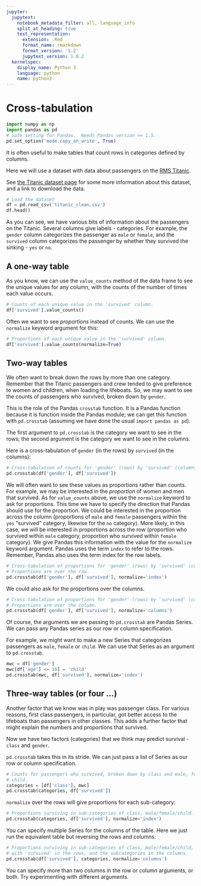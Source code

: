 ```yaml
---
jupyter:
  jupytext:
    notebook_metadata_filter: all,-language_info
    split_at_heading: true
    text_representation:
      extension: .Rmd
      format_name: rmarkdown
      format_version: '1.2'
      jupytext_version: 1.8.2
  kernelspec:
    display_name: Python 3
    language: python
    name: python3
---
```


# Cross-tabulation

```python
import numpy as np
import pandas as pd
# Safe setting for Pandas.  Needs Pandas version >= 1.5.
pd.set_option('mode.copy_on_write', True)
```

It is often useful to make tables that count rows in categories defined by
columns.

Here we will use a dataset with data about passengers on the [RMS
Titanic](https://en.wikipedia.org/wiki/Titanic).

See [the Titanic dataset page](data/titanic) for some more information about
this dataset, and a link to download the data.

```python
# Load the dataset
df = pd.read_csv('titanic_clean.csv')
df.head()
```

As you can see, we have various bits of information about the passengers on
the Titanic.  Several columns give labels - categories.  For example, the
`gender` column categorizes the passenger as `male` or `female`, and the
`survived` column categorizes the passenger by whether they survived the
sinking - `yes` or `no`.


## A one-way table


As you know, we can use the `value_counts` method of the data frame to see the
unique values for any column, with the counts of the number of times each
value occurs.

```python
# Counts of each unique value in the 'survived' column.
df['survived'].value_counts()
```

Often we want to see *proportions* instead of counts.   We can use the `normalize` keyword argument for this:

```python
# Proportions of each unique value in the 'survived' column.
df['survived'].value_counts(normalize=True)
```

## Two-way tables


We often want to break down the rows by more than one category.  Remember that
the Titanic passengers and crew tended to give preference to women and
children, when loading the lifeboats.  So, we may want to see the counts of
passengers who survived, broken down by `gender`.

This is the role of the Pandas `crosstab` function.   It is a Pandas function
because it is function inside the Pandas module; we can get this function with
`pd.crosstab` (assuming we have done the usual `import pandas as pd`).

The first argument to `pd.crosstab` is the category we want to see in the rows; the second argument is the category we want to see in the columns.

Here is a cross-tabulation of `gender` (in the rows) by `survived` (in the columns):

```python
# Cross-tabulation of counts for 'gender' (rows) by 'survived' (columns).
pd.crosstab(df['gender'], df['survived'])
```

We will often want to see these values as proportions rather than counts.  For
example, we may be interested in the *proportion* of women and men that
survived.   As for `value_counts` above, we use the `normalize` keyword to ask
for proportions.  This time we have to specify the direction that Pandas
should use for the proportion.  We could be interested in the proportion
across the column (proportions of `male` and `female` passengers within the
`yes` "survived" category, likewise for the `no` category).  More likely, in
this case, we will be interested in proportions across the row (proportion who
survived within `male` category, proportion who survived within `female`
category).   We give Pandas this information with the value for the
`normalize` keyword argument. Pandas uses the term `index` to refer to the
rows.  Remember, Pandas also uses the term index for the row labels.


```python
# Cross-tabulation of proportions for 'gender' (rows) by 'survived' (columns).
# Proportions are over the row.
pd.crosstab(df['gender'], df['survived'], normalize='index')
```

We could also ask for the proportions over the columns.

```python
# Cross-tabulation of proportions for 'gender' (rows) by 'survived' (columns).
# Proportions are over the column.
pd.crosstab(df['gender'], df['survived'], normalize='columns')
```

Of course, the arguments we are passing to `pd.crosstab` are Pandas Series.  We can pass any Pandas series as our row or column specification.

For example, we might want to make a new Series that categorizes passengers as
`male`, `female` or `child`.  We can use that Series as an argument to
`pd.crosstab`.

```python
mwc = df['gender']
mwc[df['age'] <= 16] = 'child'
pd.crosstab(mwc, df['survived'], normalize='index')
```

## Three-way tables (or four ...)


Another factor that we know was in play was passenger class.  For various
reasons, first class passengers, in particular, got better access to the
lifeboats than passengers in other classes.   This adds a further factor that
might explain the numbers and proportions that survived.

Now we have two factors (categories) that we think may predict survival - `class` and `gender`.

`pd.crosstab` takes this in its stride.  We can just pass a list of Series as our row or column specification.

```python
# Counts for passengers who survived, broken down by class and male, female,
# child.
categories = [df['class'], mwc]
pd.crosstab(categories, df['survived'])
```

`normalize` over the rows will give proportions for each sub-category:

```python
# Proportions surviving in sub-categories of class, male/female/child.
pd.crosstab(categories, df['survived'], normalize='index')
```

You can specify multiple Series for the columns of the table.  Here we just run the equivalent table but reversing the rows and columns:

```python
# Proportions surviving in sub-categories of class, male/female/child,
# with 'survived' in the rows, and the subcategories in the columns.
pd.crosstab(df['survived'], categories, normalize='columns')
```

You can specify more than two columns in the row or column arguments, or both.
Try experimenting with different arguments.
